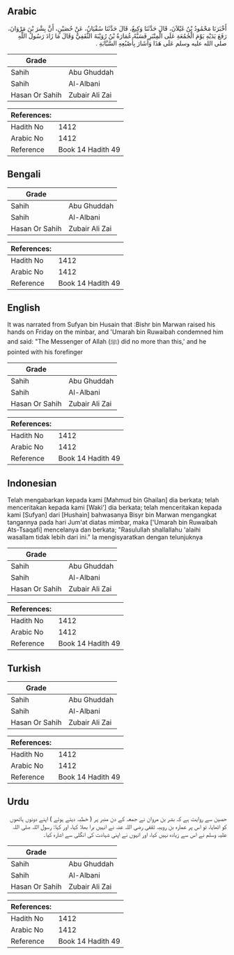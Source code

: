 ## Arabic


<div dir="rtl" lang="ar" style={{fontSize:'larger',backgroundColor:'#f8f9fa',padding:20}}>
أَخْبَرَنَا مَحْمُودُ بْنُ غَيْلاَنَ، قَالَ حَدَّثَنَا وَكِيعٌ، قَالَ حَدَّثَنَا سُفْيَانُ، عَنْ حُصَيْنٍ، أَنَّ بِشْرَ بْنَ مَرْوَانَ، رَفَعَ يَدَيْهِ يَوْمَ الْجُمُعَةِ عَلَى الْمِنْبَرِ فَسَبَّهُ عُمَارَةُ بْنُ رُوَيْبَةَ الثَّقَفِيُّ وَقَالَ مَا زَادَ رَسُولُ اللَّهِ صلى الله عليه وسلم عَلَى هَذَا وَأَشَارَ بِأُصْبُعِهِ السَّبَّابَةِ ‏.‏
</div>
<div style={{backgroundColor:'#f8f9fa',padding:20, marginBottom: 10}}><table> <thead> <tr> <th>Grade</th> <th></th> </tr> </thead> <tbody> <tr><td>Sahih</td><td>Abu Ghuddah</td></tr><tr><td>Sahih</td><td>Al-Albani</td></tr><tr><td>Hasan Or Sahih</td><td>Zubair Ali Zai</td></tr></tbody></table><table> <thead> <tr> <th>References:</th> <th></th> </tr> </thead> <tbody><tr><td>Hadith No</td><td>1412</td></tr><tr><td>Arabic No</td><td>1412</td></tr><tr><td>Reference</td><td>Book 14 Hadith 49</td></tr></tbody></table></div>

## Bengali


<div dir="ltr" lang="bn" style={{fontSize:'larger',backgroundColor:'#f8f9fa',padding:20}}>

</div>
<div style={{backgroundColor:'#f8f9fa',padding:20, marginBottom: 10}}><table> <thead> <tr> <th>Grade</th> <th></th> </tr> </thead> <tbody> <tr><td>Sahih</td><td>Abu Ghuddah</td></tr><tr><td>Sahih</td><td>Al-Albani</td></tr><tr><td>Hasan Or Sahih</td><td>Zubair Ali Zai</td></tr></tbody></table><table> <thead> <tr> <th>References:</th> <th></th> </tr> </thead> <tbody><tr><td>Hadith No</td><td>1412</td></tr><tr><td>Arabic No</td><td>1412</td></tr><tr><td>Reference</td><td>Book 14 Hadith 49</td></tr></tbody></table></div>

## English


<div dir="ltr" lang="en" style={{fontSize:'larger',backgroundColor:'#f8f9fa',padding:20}}>
It was narrated from Sufyan bin Husain that :Bishr bin Marwan raised his hands on Friday on the minbar, and 'Umarah bin Ruwaibah condemned him and said: "The Messenger of Allah (ﷺ) did no more than this,' and he pointed with his forefinger
</div>
<div style={{backgroundColor:'#f8f9fa',padding:20, marginBottom: 10}}><table> <thead> <tr> <th>Grade</th> <th></th> </tr> </thead> <tbody> <tr><td>Sahih</td><td>Abu Ghuddah</td></tr><tr><td>Sahih</td><td>Al-Albani</td></tr><tr><td>Hasan Or Sahih</td><td>Zubair Ali Zai</td></tr></tbody></table><table> <thead> <tr> <th>References:</th> <th></th> </tr> </thead> <tbody><tr><td>Hadith No</td><td>1412</td></tr><tr><td>Arabic No</td><td>1412</td></tr><tr><td>Reference</td><td>Book 14 Hadith 49</td></tr></tbody></table></div>

## Indonesian


<div dir="ltr" lang="id" style={{fontSize:'larger',backgroundColor:'#f8f9fa',padding:20}}>
Telah mengabarkan kepada kami [Mahmud bin Ghailan] dia berkata; telah menceritakan kepada kami [Waki'] dia berkata; telah menceritakan kepada kami [Sufyan] dari [Hushain] bahwasanya Bisyr bin Marwan mengangkat tangannya pada hari Jum'at diatas mimbar, maka ['Umarah bin Ruwaibah Ats-Tsaqafi] mencelanya dan berkata; "Rasulullah shallallahu 'alaihi wasallam tidak lebih dari ini." Ia mengisyaratkan dengan telunjuknya
</div>
<div style={{backgroundColor:'#f8f9fa',padding:20, marginBottom: 10}}><table> <thead> <tr> <th>Grade</th> <th></th> </tr> </thead> <tbody> <tr><td>Sahih</td><td>Abu Ghuddah</td></tr><tr><td>Sahih</td><td>Al-Albani</td></tr><tr><td>Hasan Or Sahih</td><td>Zubair Ali Zai</td></tr></tbody></table><table> <thead> <tr> <th>References:</th> <th></th> </tr> </thead> <tbody><tr><td>Hadith No</td><td>1412</td></tr><tr><td>Arabic No</td><td>1412</td></tr><tr><td>Reference</td><td>Book 14 Hadith 49</td></tr></tbody></table></div>

## Turkish


<div dir="ltr" lang="tr" style={{fontSize:'larger',backgroundColor:'#f8f9fa',padding:20}}>

</div>
<div style={{backgroundColor:'#f8f9fa',padding:20, marginBottom: 10}}><table> <thead> <tr> <th>Grade</th> <th></th> </tr> </thead> <tbody> <tr><td>Sahih</td><td>Abu Ghuddah</td></tr><tr><td>Sahih</td><td>Al-Albani</td></tr><tr><td>Hasan Or Sahih</td><td>Zubair Ali Zai</td></tr></tbody></table><table> <thead> <tr> <th>References:</th> <th></th> </tr> </thead> <tbody><tr><td>Hadith No</td><td>1412</td></tr><tr><td>Arabic No</td><td>1412</td></tr><tr><td>Reference</td><td>Book 14 Hadith 49</td></tr></tbody></table></div>

## Urdu


<div dir="rtl" lang="ur" style={{fontSize:'larger',backgroundColor:'#f8f9fa',padding:20}}>
حصین سے روایت ہے کہ بشر بن مروان نے جمعہ کے دن منبر پر ( خطبہ دیتے ہوئے ) اپنے دونوں ہاتھوں کو اٹھایا، تو اس پر عمارہ بن رویبہ ثقفی رضی اللہ عنہ نے انہیں برا بھلا کہا، اور کہا: رسول اللہ صلی اللہ علیہ وسلم نے اس سے زیادہ نہیں کیا، اور انہوں نے اپنی شہادت کی انگلی سے اشارہ کیا۔
</div>
<div style={{backgroundColor:'#f8f9fa',padding:20, marginBottom: 10}}><table> <thead> <tr> <th>Grade</th> <th></th> </tr> </thead> <tbody> <tr><td>Sahih</td><td>Abu Ghuddah</td></tr><tr><td>Sahih</td><td>Al-Albani</td></tr><tr><td>Hasan Or Sahih</td><td>Zubair Ali Zai</td></tr></tbody></table><table> <thead> <tr> <th>References:</th> <th></th> </tr> </thead> <tbody><tr><td>Hadith No</td><td>1412</td></tr><tr><td>Arabic No</td><td>1412</td></tr><tr><td>Reference</td><td>Book 14 Hadith 49</td></tr></tbody></table></div>